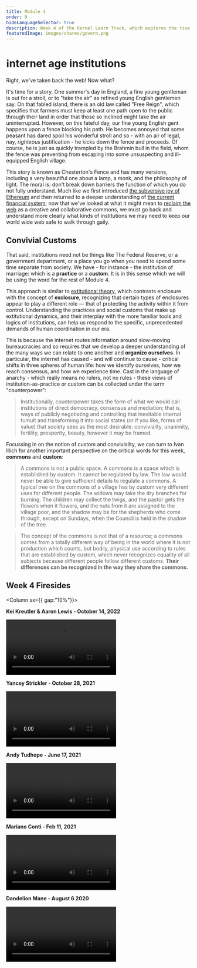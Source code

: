 ```yaml
---
title: Module 4
order: 0
hideLanguageSelector: true
description: Week 4 of the Kernel Learn Track, which explores the rise of new kinds of institutions and organizations which shape everything from identity to consensus to time and memory, remaking the very landscapes in which we live.
featuredImage: images/shares/govern.png
---
```


# ℹ️nternet age institutions

Right, we've taken back the web! Now what? 

It's time for a story. One summer's day in England, a fine young gentleman is out for a stroll, 
or to "take the air" as refined young English gentlemen say. On that fabled island, there is an 
old law called "Free Reign", which specifies that farmers must keep at least one path open to 
the public through their land in order that those so inclined might take the air uninterrupted. 
However, on this fateful day, our fine young English gent happens upon a fence blocking his path. 
He becomes annoyed that some peasant has dared spoil his wonderful stroll and so - with an air 
of legal, nay, _righteous_ justification - he kicks down the fence and proceeds. Of course, he 
is just as quickly trampled by the Brahmin bull in the field, whom the fence was preventing from 
escaping into some unsuspecting and ill-equipped English village.

This story is known as <Link to="https://fs.blog/2020/03/chestertons-fence/" >Chesterton's Fence</Link> 
and has many versions, including a very beautiful one about a lamp, a monk, and the philosophy 
of <Link to="https://ciechanow.ski/lights-and-shadows/" >light</Link>. The moral is: 
don't break down barriers the function of which you do not fully understand. Much like we first 
introduced [the subversive joy of Ethereum](/learn/module-1/) and then returned to a deeper 
understanding of [the current financial system](/learn/module-2/); now that we've looked at what 
it might mean to [reclaim the web](/learn/module-3/) as a creative and collaborative commons, we 
must go back and understand more clearly what kinds of institutions we may need to keep our 
world wide web safe to walk through gaily. 

## Convivial Customs

That said, institutions need not be things like The Federal Reserve, or a government department, or a place you go when you need to spend some time separate from society. We have - for instance - the institution of marriage: which is a **practice** or a **custom**. It is in this sense which we will be using the word for the rest of Module 4.

This approach is similar to [extitutional theory](https://medium.com/berkman-klein-center/an-introduction-to-extitutional-theory-e74b5a49ea53), which contrasts enclosure with the concept of **exclosure**, recognizing that certain types of enclosures appear to play a different role — that of protecting the activity within it from control. Understanding the practices and social customs that make up extitutional dynamics, and their interplay with the more familiar tools and logics of institutions, can help us respond to the specific, unprecedented demands of human coordination in our era.

This is because the internet routes information around slow-moving bureaucracies and so requires that we develop a deeper understanding of the many ways we can relate to one another and **organize ourselves**. In particular, the internet has caused - and will continue to cause - critical shifts in three spheres of human life: how we identify ourselves, how we reach consensus, and how we experience time. Cast in the language of anarchy - which really means no rulers, not no rules - these views of institution-as-practice or custom can be collected under the term <Link to="https://abahlali.org/files/Graeber.pdf">"counterpower"</Link>:

> Institutionally, counterpower takes the form of what we would call institutions of direct 
democracy, consensus and mediation; that is, ways of publicly negotiating and controlling that 
inevitable internal tumult and transforming it into social states (or if you like, forms of 
value) that society sees as the most desirable: conviviality, unanimity, fertility, prosperity, 
beauty, however it may be framed.

Focussing in on the notion of custom and conviviality, we can turn to Ivan Illich for another important perspective on the critical words for this week, **commons** and **custom**:

> A commons is not a public space. A commons is a space which is established by custom. It cannot be regulated by law. The law would never be able to give sufficient details to regulate a commons. A typical tree on the commons of a village has by custom very different uses for different people. The widows may take the dry branches for burning. The children may collect the twigs, and the pastor gets the flowers when it flowers, and the nuts from it are assigned to the village poor, and the shadow may be for the shepherds who come through, except on Sundays, when the Council is held in the shadow of the tree.

> The concept of the commons is not that of a resource; a commons comes from a totally different way of being in the world where it is not production which counts, but bodily, physical use according to rules that are established by custom, which never recognizes equality of all subjects because different people follow different customs. **Their differences can be recognized in the way they share the commons.**

## Week 4 Firesides

<Column sx={{ gap:"10%"}}>

<Box>

**Kei Kreutler & Aaron Lewis - October 14, 2022**

<Video src="https://www.youtube-nocookie.com/embed/koknoQSERkE" />

</Box>

<Box>

**Yancey Strickler - October 28, 2021**

<Video src="https://www.youtube-nocookie.com/embed/WAJaE0Uy6qE?start=275" />

</Box>

<Box>

**Andy Tudhope - June 17, 2021**

<Video src="https://www.youtube-nocookie.com/embed/ijmmKr-ZjsU" />

</Box>

<Box>

**Mariano Conti - Feb 11, 2021**

<Video src="https://www.youtube-nocookie.com/embed/dtNvB6D2Emw?start=175" />

</Box>

<Box>

**Dandelion Mane - August 6 2020**

<Video src="https://www.youtube-nocookie.com/embed/djQhzNA9bzc?start=938" />

</Box>

</Column>
